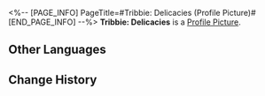 <%-- [PAGE_INFO]
PageTitle=#Tribbie: Delicacies (Profile Picture)#
[END_PAGE_INFO] --%>
{{Item Infobox
|title       = Tribbie: Delicacies
|id          = 200136
|image       = Profile Picture Tribbie - Delicacies.png{{subst:void|<!--$UPLOAD:<<SpriteOutput/ItemFigures/AvatarHead/IconHead_200136.png>-<Profile Picture Tribbie - Delicacies.png>-<Item Icons>>-->}}
|type        = Profile Picture
|invCategory = 
|rarity      = 5
|effect      = 
|description = Tribbie, a master chef.
|source1     = Avatar reward obtained from unlocking [[Nameless Honor]].
}}
{{Description|''"It smells good already? Have patience~ Chef Tribbie's cake of love is about to be done!"''}}
'''Tribbie: Delicacies''' is a [[Profile Picture]].

==Other Languages==
{{Other Languages
|en   = Tribbie: Delicacies
|zhs  = 缇宝•佳肴
|zht  = 緹寶•佳餚
|ja   = トリビー・佳肴
|ko   = 트리비•맛있는 요리
|es   = Tribbie: manjares
|fr   = Tribbie&nbsp;: Délices
|ru   = Трибби: Деликатес
|th   = Tribbie - อาหารเลิศรส
|vi   = Tribbie - Món Ngon
|de   = Tribbie: Leckerbissen
|id   = Tribbie: Hidangan Lezat
|pt   = Tribbie: Delícias
}}

==Change History==
{{Change History|3.1}}